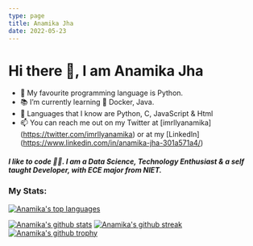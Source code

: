 ```yaml
---
type: page
title: Anamika Jha
date: 2022-05-23
---
```


# Hi there 👋, I am Anamika Jha

- 💾 My favourite programming language is Python.
- 📚 I’m currently learning 🐋 Docker, Java.
- 💽 Languages that I know are Python, C, JavaScript & Html
- 📫 You can reach me out on my Twitter at [imrllyanamika] (https://twitter.com/imrllyanamika) or at my [LinkedIn] (https://www.linkedin.com/in/anamika-jha-301a571a4/)
<h5 align="left">
 I like to code 👩‍💻. I am a Data Science, Technology Enthusiast & a self taught Developer, with ECE major from NIET.
</h5>


### My Stats:

[![Anamika's top languages](https://github-readme-stats.vercel.app/api/top-langs/?username=anamiikajha&theme=blue-green)](https://github.com/anamiikajha)

[![Anamika's github stats](https://github-readme-stats.vercel.app/api?username=anamiikajha&theme=blue-green)](https://github.com/anamiikajha)
[![Anamika's github streak](https://github-readme-streak-stats.herokuapp.com/?user=anamiikajha&theme=blue-green)](https://github.com/anamiikajha)
[![Anamika's github trophy](https://github-profile-trophy.vercel.app/?username=anamiikajha&row=1)](https://github.com/anamiikajha)
